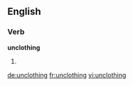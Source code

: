 
==English==

===Verb===
'''unclothing'''

# {{present participle of|unclothe}}

[[de:unclothing]]
[[fr:unclothing]]
[[vi:unclothing]]